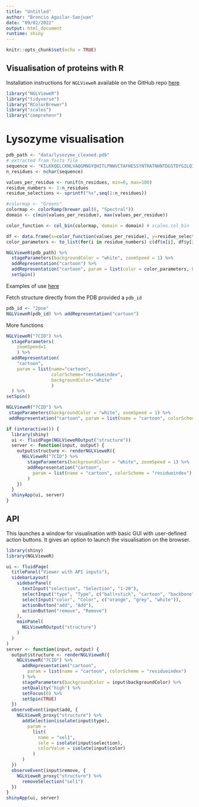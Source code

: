 ```yaml
---
title: "Untitled"
author: "Broncio Aguilar-Sanjuan"
date: "09/02/2022"
output: html_document
runtime: shiny
---
```


```r
knitr::opts_chunk$set(echo = TRUE)
```

## Visualisation of proteins with R

Installation instructions for `NGLVieweR` available on the GitHub repo [here](https://github.com/nvelden/NGLVieweR)

```r
library("NGLVieweR")
library("tidyverse")
library("RColorBrewer")
library("scales")
library("comprehenr")
```
# Lysozyme visualisation

```r
pdb_path <- "data/lysozyme_cleaned.pdb"
# extracted from fasta file
sequence <- "KILKKQELCKNLVAQGMNGYQHITLPNWVCTAFHESSYNTRATNHNTDGSTDYGILQINSRYWCHDGKTPGSKNACNISCSKLLDDDITDDLKCAKKIAGEAKGLTPWVAWKSKCRGHDLSKFKC"
n_residues <- nchar(sequence)

values_per_residue <- runif(n_residues, min=0, max=100)
residue_numbers <- 1:n_residues
residue_selections <- sprintf("%s",seq(1:n_residues))

#colormap <- "Greens"
colormap <- colorRamp(brewer.pal(8, "Spectral"))
domain <- c(min(values_per_residue), max(values_per_residue))

color_function <- col_bin(colormap, domain = domain) # scales.col_bin

df <- data.frame(x=color_function(values_per_residue), y=residue_selections)
color_parameters <- to_list(for(i in residue_numbers) c(df$x[i], df$y[i]))

NGLVieweR(pdb_path) %>%
  stageParameters(backgroundColor = "white", zoomSpeed = 1) %>%
  addRepresentation("cartoon") %>%
  addRepresentation("cartoon", param = list(color = color_parameters, backgroundColor="white")) %>%
  setSpin()
```


Examples of use [here](https://nvelden.github.io/NGLVieweR/articles/NGLVieweR.html)

Fetch structure directly from the PDB provided a `pdb_id`
```r
pdb_id <- "2pne"
NGLVieweR(pdb_id) %>% addRepresentation("cartoon")
```


More functions


```r
NGLVieweR("7CID") %>%
  stageParameters(
    zoomSpeed=1
    ) %>%
  addRepresentation(
    "cartoon",
    param = list(name="cartoon", 
                 colorScheme="residueindex",
                 backgroundColor="white"
                 )
  ) %>%
setSpin()
```

```r
NGLVieweR("7CID") %>%
 stageParameters(backgroundColor = "white", zoomSpeed = 1) %>%
 addRepresentation("cartoon", param = list(name = "cartoon", colorScheme="residueindex"))

if (interactive()) {
  library(shiny)
  ui <- fluidPage(NGLVieweROutput("structure"))
  server <- function(input, output) {
    output$structure <- renderNGLVieweR({
      NGLVieweR("7CID") %>%
        stageParameters(backgroundColor = "white", zoomSpeed = 1) %>%
        addRepresentation("cartoon",
          param = list(name = "cartoon", colorScheme = "residueindex")
        )
    })
  }
  shinyApp(ui, server)
}
```
## API

This launches a window for visualisation with basic GUI with user-defined action buttons.
It gives an option to launch the visualisation on the browser. 

```r
library(shiny)
library(NGLVieweR)

ui <- fluidPage(
  titlePanel("Viewer with API inputs"),
  sidebarLayout(
    sidebarPanel(
      textInput("selection", "Selection", "1-20"),
      selectInput("type", "Type", c("ball+stick", "cartoon", "backbone")),
      selectInput("color", "Color", c("orange", "grey", "white")),
      actionButton("add", "Add"),
      actionButton("remove", "Remove")
    ),
    mainPanel(
      NGLVieweROutput("structure")
    )
  )
)
server <- function(input, output) {
  output$structure <- renderNGLVieweR({
    NGLVieweR("7CID") %>%
      addRepresentation("cartoon",
        param = list(name = "cartoon", colorScheme = "residueindex")
      ) %>%
      stageParameters(backgroundColor = input$backgroundColor) %>%
      setQuality("high") %>%
      setFocus(0) %>%
      setSpin(TRUE)
  })
  observeEvent(input$add, {
    NGLVieweR_proxy("structure") %>%
      addSelection(isolate(input$type),
        param =
          list(
            name = "sel1",
            sele = isolate(input$selection),
            colorValue = isolate(input$color)
          )
      )
  })
  observeEvent(input$remove, {
    NGLVieweR_proxy("structure") %>%
      removeSelection("sel1")
  })
}
shinyApp(ui, server)
```
